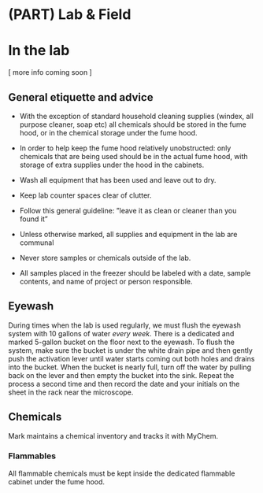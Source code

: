 # (PART) Lab & Field {-}

# In the lab

[ more info coming soon ]

## General etiquette and advice

-	With the exception of standard household cleaning supplies (windex, all purpose cleaner, soap etc) all chemicals should be stored in the fume hood, or in the chemical storage under the fume hood.

- In order to help keep the fume hood relatively unobstructed: only chemicals that are being used should be in the actual fume hood, with storage of extra supplies under the hood in the cabinets.

-	Wash all equipment that has been used and leave out to dry. 

-	Keep lab counter spaces clear of clutter. 

-	Follow this general guideline: ”leave it as clean or cleaner than you found it”

-	Unless otherwise marked, all supplies and equipment in the lab are communal

-	Never store samples or chemicals outside of the lab.

-	All samples placed in the freezer should be labeled with a date, sample contents, and name of project or person responsible.


## Eyewash

During times when the lab is used regularly, we must flush the eyewash system with 10 gallons of water _every week_. There is a dedicated and marked 5-gallon bucket on the floor next to the eyewash. To flush the system, make sure the bucket is under the white drain pipe and then gently push the activation lever until water starts coming out both holes and drains into the bucket. When the bucket is nearly full, turn off the water by pulling back on the lever and then empty the bucket into the sink. Repeat the process a second time and then record the date and your initials on the sheet in the rack near the microscope.


## Chemicals

Mark maintains a chemical inventory and tracks it with MyChem.

### Flammables

All flammable chemicals must be kept inside the dedicated flammable cabinet under the fume hood. 
